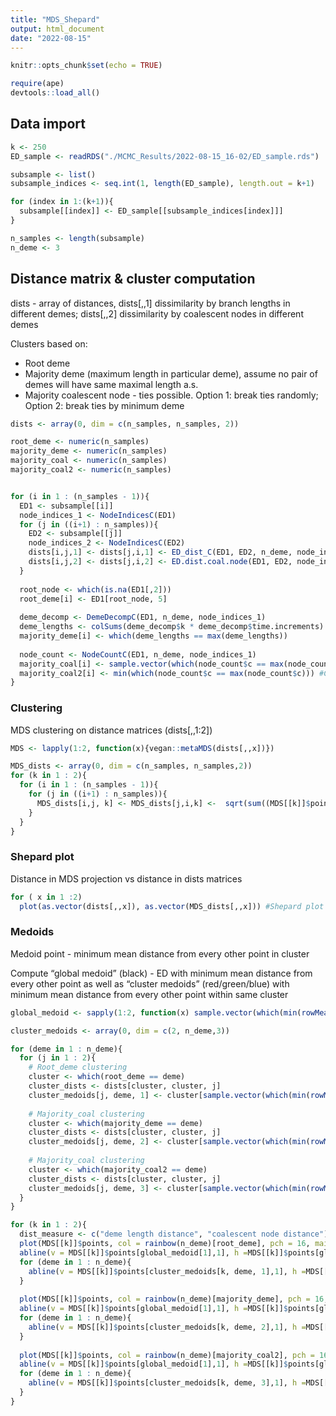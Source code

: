 ```yaml
---
title: "MDS_Shepard"
output: html_document
date: "2022-08-15"
---
```


```r
knitr::opts_chunk$set(echo = TRUE)

require(ape)
devtools::load_all()
```

## Data import

```r
k <- 250
ED_sample <- readRDS("./MCMC_Results/2022-08-15_16-02/ED_sample.rds")

subsample <- list()
subsample_indices <- seq.int(1, length(ED_sample), length.out = k+1)

for (index in 1:(k+1)){
  subsample[[index]] <- ED_sample[[subsample_indices[index]]]
}

n_samples <- length(subsample)
n_deme <- 3
```

## Distance matrix & cluster computation

dists - array of distances, dists[,,1] dissimilarity by branch lengths in different demes; dists[,,2] dissimilarity by coalescent nodes in different demes

Clusters based on:

- Root deme
- Majority deme (maximum length in particular deme), assume no pair of demes will have same maximal length a.s.
- Majority coalescent node - ties possible. Option 1: break ties randomly; Option 2: break ties by minimum deme

```r
dists <- array(0, dim = c(n_samples, n_samples, 2))

root_deme <- numeric(n_samples)
majority_deme <- numeric(n_samples)
majority_coal <- numeric(n_samples)
majority_coal2 <- numeric(n_samples)


for (i in 1 : (n_samples - 1)){
  ED1 <- subsample[[i]]
  node_indices_1 <- NodeIndicesC(ED1)
  for (j in ((i+1) : n_samples)){
    ED2 <- subsample[[j]]
    node_indices_2 <- NodeIndicesC(ED2)
    dists[i,j,1] <- dists[j,i,1] <- ED_dist_C(ED1, ED2, n_deme, node_indices_1, node_indices_2)
    dists[i,j,2] <- dists[j,i,2] <- ED.dist.coal.node(ED1, ED2, node_indices_1, node_indices_2)
  }
  
  root_node <- which(is.na(ED1[,2]))
  root_deme[i] <- ED1[root_node, 5]
  
  deme_decomp <- DemeDecompC(ED1, n_deme, node_indices_1)
  deme_lengths <- colSums(deme_decomp$k * deme_decomp$time.increments)
  majority_deme[i] <- which(deme_lengths == max(deme_lengths))
  
  node_count <- NodeCountC(ED1, n_deme, node_indices_1)
  majority_coal[i] <- sample.vector(which(node_count$c == max(node_count$c)), 1) #Choose randomly in case of ties
  majority_coal2[i] <- min(which(node_count$c == max(node_count$c))) #Chosen min in case of multiples...
}
```

### Clustering 

MDS clustering on distance matrices (dists[,,1:2])

```r
MDS <- lapply(1:2, function(x){vegan::metaMDS(dists[,,x])})

MDS_dists <- array(0, dim = c(n_samples, n_samples,2))
for (k in 1 : 2){
  for (i in 1 : (n_samples - 1)){
    for (j in ((i+1) : n_samples)){
      MDS_dists[i,j, k] <- MDS_dists[j,i,k] <-  sqrt(sum((MDS[[k]]$points[i,] - MDS[[k]]$points[j,])^2))
    }
  }
}
```

### Shepard plot

Distance in MDS projection vs distance in dists matrices

```r
for ( x in 1 :2)
  plot(as.vector(dists[,,x]), as.vector(MDS_dists[,,x])) #Shepard plot

```

### Medoids

Medoid point - minimum mean distance from every other point in cluster

Compute "global medoid" (black) - ED with minimum mean distance from every other point as well as "cluster medoids" (red/green/blue) with minimum mean distance from every other point within same cluster

```r
global_medoid <- sapply(1:2, function(x) sample.vector(which(min(rowMeans(dists[,,x])) == rowMeans(dists[,,x])), 1))

cluster_medoids <- array(0, dim = c(2, n_deme,3))

for (deme in 1 : n_deme){
  for (j in 1 : 2){
    # Root_deme clustering
    cluster <- which(root_deme == deme)
    cluster_dists <- dists[cluster, cluster, j]
    cluster_medoids[j, deme, 1] <- cluster[sample.vector(which(min(rowMeans(cluster_dists)) == rowMeans(cluster_dists)),1)]
    
    # Majority_coal clustering
    cluster <- which(majority_deme == deme)
    cluster_dists <- dists[cluster, cluster, j]
    cluster_medoids[j, deme, 2] <- cluster[sample.vector(which(min(rowMeans(cluster_dists)) == rowMeans(cluster_dists)),1)]
    
    # Majority_coal clustering
    cluster <- which(majority_coal2 == deme)
    cluster_dists <- dists[cluster, cluster, j]
    cluster_medoids[j, deme, 3] <- cluster[sample.vector(which(min(rowMeans(cluster_dists)) == rowMeans(cluster_dists)),1)]
  }
}

for (k in 1 : 2){
  dist_measure <- c("deme length distance", "coalescent node distance")[k]
  plot(MDS[[k]]$points, col = rainbow(n_deme)[root_deme], pch = 16, main = paste0("MDS plot, ", dist_measure, " (root_deme)"))
  abline(v = MDS[[k]]$points[global_medoid[1],1], h =MDS[[k]]$points[global_medoid[1],2])
  for (deme in 1 : n_deme){
    abline(v = MDS[[k]]$points[cluster_medoids[k, deme, 1],1], h =MDS[[k]]$points[cluster_medoids[k, deme, 1],2], col = rainbow(n_deme)[deme])
  }
  
  plot(MDS[[k]]$points, col = rainbow(n_deme)[majority_deme], pch = 16, main = paste0("MDS plot, ", dist_measure, " (majority_deme)"))
  abline(v = MDS[[k]]$points[global_medoid[1],1], h =MDS[[k]]$points[global_medoid[1],2])
  for (deme in 1 : n_deme){
    abline(v = MDS[[k]]$points[cluster_medoids[k, deme, 2],1], h =MDS[[k]]$points[cluster_medoids[k, deme, 2],2], col = rainbow(n_deme)[deme])
  }
  
  plot(MDS[[k]]$points, col = rainbow(n_deme)[majority_coal2], pch = 16, main = paste0("MDS plot, ", dist_measure, " (majority_coal_deme)"))
  abline(v = MDS[[k]]$points[global_medoid[1],1], h =MDS[[k]]$points[global_medoid[1],2])
  for (deme in 1 : n_deme){
    abline(v = MDS[[k]]$points[cluster_medoids[k, deme, 3],1], h =MDS[[k]]$points[cluster_medoids[k, deme, 3],2], col = rainbow(n_deme)[deme])
  }
}


```
